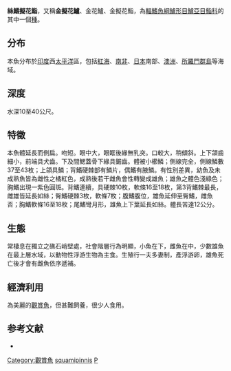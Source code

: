 {{Speciesbox
| name = 絲鰭擬花鮨
| image = Juwelen-Fahnenbarsch Pseudanthias squamipinnis 0511173 Weibc.jpg
| image_width = 250px
| status = NE
| status_system = IUCN3.1
| genus = Pseudanthias
| species = squamipinnis
| authority =  [[Peters|Peters]], 1855
| synonyms = *''Franzia squamipinnis''<br /><small>Peters, 1855</small>
*''Anthias squamipinnis''<br /><small>Peters, 1855</small>
*''Serranus squamipinnis''<br /><small>Peters, 1855</small>
}}
'''絲鰭擬花鮨'''，又稱'''金擬花鱸'''、金花鱸、金擬花鮨，為[[輻鰭魚綱|輻鰭魚綱]][[鱸形目|鱸形目]][[鱸亞目|鱸亞目]][[鮨科|鮨科]]的其中一個[[種|種]]。

==分布==
本魚分布於[[印度|印度]]西[[太平洋|太平洋]]區，包括[[紅海|紅海]]、[[南非|南非]]、[[日本|日本]]南部、[[澳洲|澳洲]]、[[所羅門群島|所羅門群島]]等海域。

==深度==
水深10至40公尺。

==特徵==
本魚體延長而側扁。吻短。眼中大，眼眶後緣無乳突。口較大，稍傾斜。上下頜齒細小，前端具犬齒。下及間鰓蓋骨下緣具鋸齒。體被小櫛鱗；側線完全，側線鱗數37至43枚；上頜具鱗；背鰭硬棘部有鱗片，偶鰭有腋鱗。有性別差異，幼魚及未成熟魚皆為雌性之橘紅色，成熟後若干雌魚會性轉變成雄魚；雄魚之體色淺綠色；胸鰭出現一紫色圓斑。背鰭連續，具硬棘10枚，軟條16至18枚，第3背鰭棘最長，雌雄皆延長如絲；臀鰭硬棘3枚，軟條7枚；腹鰭腹位，雄魚延伸至臀鰭，雌魚否；胸鰭軟條16至18枚；尾鰭彎月形，雄魚上下葉延長如絲。體長苦達12公分。

==生態==
常棲息在獨立之礁石峭壁處，社會階層行為明顯，小魚在下，雌魚在中，少數雄魚在最上層水域，以動物性浮游生物為主食。生殖行一夫多妻制，產浮游卵，雄魚死亡後才會有雌魚依序遞補。

==經濟利用==
為美麗的[[觀賞魚|觀賞魚]]，但甚難飼養，很少人食用。

==参考文献==
* {{TaiBNET| zh=金擬花鱸 | id=382601 | binomial=Pseudanthias squamipinnis | authority=Peters, 1855 | var= | accessdate=2013-01-24}}
{{Taxonbar|from=Q1051716}}

[[Category:觀賞魚|Category:觀賞魚]]
[[Category:擬花鮨屬|squamipinnis]]
[[Category:1885年描述的魚類|P]]